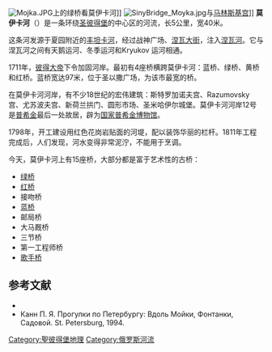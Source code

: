 [[File:Mojka.JPG|thumb]]上的绿桥看莫伊卡河]]
[[File:SinyBridge_Moyka.jpg|thumb]]与[[马林斯基宫|马林斯基宫]]]]
'''莫伊卡河'''（{{lang-rus|Мо́йка|Moika}}）是一条环绕[[圣彼得堡|圣彼得堡]]的中心区的河流，长5公里，宽40米。

这条河发源于夏园附近的[[丰坦卡河|丰坦卡河]]，经过战神广场、[[涅瓦大街|涅瓦大街]]，注入[[涅瓦河|涅瓦河]]。它与涅瓦河之间有天鹅运河、冬季运河和Kryukov 运河相通。

1711年，[[彼得大帝|彼得大帝]]下令加固河岸。最初有4座桥横跨莫伊卡河：蓝桥、绿桥、黄桥和红桥。蓝桥宽达97米，位于圣以撒广场，为该市最宽的桥。

在莫伊卡河河岸，有不少18世纪的宏伟建筑：斯特罗加诺夫宫、Razumovsky宫、尤苏波夫宫、新荷兰拱门、圆形市场、圣米哈伊尔城堡。莫伊卡河河岸12号是[[普希金|普希金]]最后一处故居，辟为[[国家普希金博物馆|国家普希金博物馆]]。

1798年，开工建设用红色花岗岩贴面的河堤，配以装饰华丽的栏杆。1811年工程完成后，人们发现，河水变得非常泥泞，不能用于烹调。

今天，莫伊卡河上有15座桥，大部分都是富于艺术性的古桥：
*[[绿桥_(圣彼得堡)|绿桥]]
*[[红桥_(圣彼得堡)|红桥]]
*接吻桥
*[[蓝桥_(圣彼得堡)|蓝桥]]
*邮局桥
*大马厩桥
*三节桥
*第一工程师桥
*[[歌手桥|歌手桥]]

==参考文献==
*{{commonscat-inline|Moika River}}
*Канн П. Я. Прогулки по Петербургу: Вдоль Мойки, Фонтанки, Садовой. St. Petersburg, 1994.

[[Category:聖彼得堡地理|Category:聖彼得堡地理]]
[[Category:俄罗斯河流|Category:俄罗斯河流]]